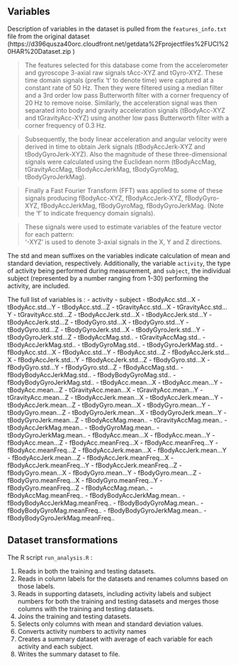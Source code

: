 ##  Variables 

Description of variables in the dataset is pulled from the `features_info.txt` file from the original dataset (https://d396qusza40orc.cloudfront.net/getdata%2Fprojectfiles%2FUCI%20HAR%20Dataset.zip )

> The features selected for this database come from the accelerometer and gyroscope 3-axial raw signals tAcc-XYZ and tGyro-XYZ. These time domain signals (prefix 't' to denote time) were captured at a constant rate of 50 Hz. Then they were filtered using a median filter and a 3rd order low pass Butterworth filter with a corner frequency of 20 Hz to remove noise. Similarly, the acceleration signal was then separated into body and gravity acceleration signals (tBodyAcc-XYZ and tGravityAcc-XYZ) using another low pass Butterworth filter with a corner frequency of 0.3 Hz. 

> Subsequently, the body linear acceleration and angular velocity were derived in time to obtain Jerk signals (tBodyAccJerk-XYZ and tBodyGyroJerk-XYZ). Also the magnitude of these three-dimensional signals were calculated using the Euclidean norm (tBodyAccMag, tGravityAccMag, tBodyAccJerkMag, tBodyGyroMag, tBodyGyroJerkMag). 

> Finally a Fast Fourier Transform (FFT) was applied to some of these signals producing fBodyAcc-XYZ, fBodyAccJerk-XYZ, fBodyGyro-XYZ, fBodyAccJerkMag, fBodyGyroMag, fBodyGyroJerkMag. (Note the 'f' to indicate frequency domain signals). 

> These signals were used to estimate variables of the feature vector for each pattern:  
'-XYZ' is used to denote 3-axial signals in the X, Y and Z directions.

The std and mean suffixes on the variables indicate calculation of mean and standard deviation, respectively. Additionally, the variable `activity`, the type of activity being performed during measurement, and `subject`, the individual subject (represented by a number ranging from 1-30) performing the activity, are included. 

The full list of variables is : 
-  activity
-  subject
-  tBodyAcc.std...X
-  tBodyAcc.std...Y
- tBodyAcc.std...Z
-  tGravityAcc.std...X
-  tGravityAcc.std...Y
-  tGravityAcc.std...Z
-  tBodyAccJerk.std...X
-  tBodyAccJerk.std...Y
-  tBodyAccJerk.std...Z
-  tBodyGyro.std...X
-  tBodyGyro.std...Y
-  tBodyGyro.std...Z
-  tBodyGyroJerk.std...X
-  tBodyGyroJerk.std...Y
-  tBodyGyroJerk.std...Z
-  tBodyAccMag.std..
-  tGravityAccMag.std..
-  tBodyAccJerkMag.std..
-  tBodyGyroMag.std..
-  tBodyGyroJerkMag.std..
-  fBodyAcc.std...X
-  fBodyAcc.std...Y
-  fBodyAcc.std...Z
-  fBodyAccJerk.std...X
-  fBodyAccJerk.std...Y
-  fBodyAccJerk.std...Z
-  fBodyGyro.std...X
-  fBodyGyro.std...Y
-  fBodyGyro.std...Z
-  fBodyAccMag.std..
-  fBodyBodyAccJerkMag.std..
-  fBodyBodyGyroMag.std..
-  fBodyBodyGyroJerkMag.std..
-  tBodyAcc.mean...X
-  tBodyAcc.mean...Y
-  tBodyAcc.mean...Z
-  tGravityAcc.mean...X
-  tGravityAcc.mean...Y
-  tGravityAcc.mean...Z
-  tBodyAccJerk.mean...X
-  tBodyAccJerk.mean...Y
-  tBodyAccJerk.mean...Z
-  tBodyGyro.mean...X
-  tBodyGyro.mean...Y
-  tBodyGyro.mean...Z
-  tBodyGyroJerk.mean...X
-  tBodyGyroJerk.mean...Y
-  tBodyGyroJerk.mean...Z
-  tBodyAccMag.mean..
-  tGravityAccMag.mean..
-  tBodyAccJerkMag.mean..
-  tBodyGyroMag.mean..
-  tBodyGyroJerkMag.mean..
-  fBodyAcc.mean...X
-  fBodyAcc.mean...Y
-  fBodyAcc.mean...Z
-  fBodyAcc.meanFreq...X
-  fBodyAcc.meanFreq...Y
-  fBodyAcc.meanFreq...Z
-  fBodyAccJerk.mean...X
-  fBodyAccJerk.mean...Y
-  fBodyAccJerk.mean...Z
-  fBodyAccJerk.meanFreq...X
-  fBodyAccJerk.meanFreq...Y
-  fBodyAccJerk.meanFreq...Z
-  fBodyGyro.mean...X
-  fBodyGyro.mean...Y
-  fBodyGyro.mean...Z
-  fBodyGyro.meanFreq...X
-  fBodyGyro.meanFreq...Y
-  fBodyGyro.meanFreq...Z
-  fBodyAccMag.mean..
-  fBodyAccMag.meanFreq..
-  fBodyBodyAccJerkMag.mean..
-  fBodyBodyAccJerkMag.meanFreq..
-  fBodyBodyGyroMag.mean..
-  fBodyBodyGyroMag.meanFreq..
-  fBodyBodyGyroJerkMag.mean..
-  fBodyBodyGyroJerkMag.meanFreq..

## Dataset transformations

The R script `run_analysis.R` :

1.  Reads in both the training and testing datasets.
2.  Reads in column labels for the datasets and renames columns based on those labels.
3.  Reads in supporting datasets, including activity labels and subject numbers for both the training and testing datasets and merges those columns with the training and testing datasets.
3.  Joins the training and testing datasets.
4.  Selects only columns with mean and standard deviation values.
5. Converts activity numbers to activity names
6. Creates a summary dataset with average of each variable for each activity and each subject.
7. Writes the summary dataset to file. 
